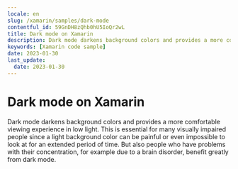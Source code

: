 ```yaml
---
locale: en
slug: /xamarin/samples/dark-mode
contentful_id: 59GnDH8zQhb0hU5IoQr2wL
title: Dark mode on Xamarin
description: Dark mode darkens background colors and provides a more comfortable viewing experience in low light.
keywords: [Xamarin code sample]
date: 2023-01-30
last_update:
  date: 2023-01-30
---
```


# Dark mode on Xamarin

Dark mode darkens background colors and provides a more comfortable viewing experience in low light. This is essential for many visually impaired people since a light background color can be painful or even impossible to look at for an extended period of time. But also people who have problems with their concentration, for example due to a brain disorder, benefit greatly from dark mode.

<CodeSample id="screen-dark-mode" locale="en" platform="xamarin"/>

